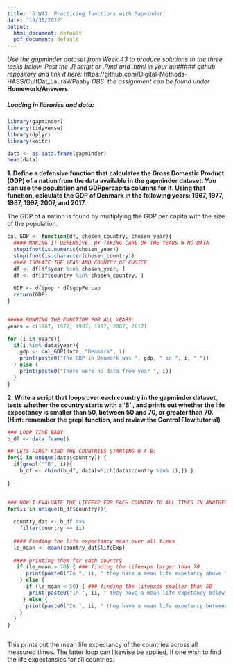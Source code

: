 ```yaml
---
title: '6:W43: Practicing functions with Gapminder'
date: "10/30/2022"
output:
  html_document: default
  pdf_document: default
--- 
```


*Use the gapminder dataset from Week 43 to produce solutions to the three tasks below. Post the .R script or .Rmd and .html in your au##### github repository and link it here:* https://github.com/Digital-Methods-HASS/CultDat_LauraWPaaby 
*OBS: the assignment can be found under* **Homework/Answers.**


##### Loading in libraries and data:
```r
library(gapminder)
library(tidyverse)
library(dplyr)
library(knitr)
```

```r
data <- as.data.frame(gapminder)
head(data)
```


**1. Define a defensive function that calculates the Gross Domestic Product (GDP) of a nation from the data available in the gapminder dataset. You can use the population and GDPpercapita columns for it. Using that function, calculate the GDP of Denmark in the following years: 1967, 1977, 1987, 1997, 2007, and 2017.**

The GDP of a nation is found by multiplying the GDP per capita with the size of the population.

```r
cal_GDP <- function(df, chosen_country, chosen_year){
  #### MAKING IT DEFENSIVE, BY TAKING CARE OF THE YEARS W NO DATA
  stopifnot(is.numeric(chosen_year))
  stopifnot(is.character(chosen_country))
  #### ISOLATE THE YEAR AND COUNTRY OF CHOICE 
  df <- df[df$year %in% chosen_year, ]
  df <- df[df$country %in% chosen_country, ]
     
  GDP <- df$pop * df$gdpPercap
  return(GDP)
}


##### RUNNING THE FUNCTION FOR ALL YEARS:
years = c(1967, 1977, 1987, 1997, 2007, 2017)

for (i in years){
  if(i %in% data$year){
    gdp <- cal_GDP(data, "Denmark", i)
    print(paste0("The GDP in Denmark was ", gdp, " in ", i, "!"))
  } else {
    print(paste0("There were no data from year ", i))
  }
}
```



**2. Write a script that loops over each country in the gapminder dataset, tests whether the country starts with a ‘B’ , and prints out whether the life expectancy is smaller than 50, between 50 and 70, or greater than 70. (Hint: remember the grepl function, and review the Control Flow tutorial)**


```r

### LOOP TIME BABY
b_df <- data.frame()

## LETS FIRST FIND THE COUNTRIES STARTING W A B:
for(i in unique(data$country)) {
  if(grepl("^B", i)){
    b_df <- rbind(b_df, data[which(data$country %in% i),]) }
  
}


### NOW I EVALUATE THE LIFEEXP FOR EACH COUNTRY TO ALL TIMES IN ANOTHER LOOP:
for(ii in unique(b_df$country)){
  
  country_dat <- b_df %>% 
    filter(country == ii)
  
  #### Finding the life expectancy mean over all times
  le_mean <- mean(country_dat$lifeExp)
    
  #### printing them for each country
   if (le_mean > 70) { ### finding the lifeexps larger than 70
      print(paste0("In ", ii, " they have a mean life expetancy above 70 years from 1952 to 2007! It is: ", round(le_mean, digits = 2), " years!"))
    } else {
      if (le_mean < 50) { ### finding the lifeexps smaller than 50
       print(paste0("In ", ii, " they have a mean life expetancy below 50 years from 1952 to 2007! It is: ", round(le_mean, digits = 2), " years!"))
     } else {
      print(paste0("In ", ii, " they have a mean life expetancy between 50 and 70 years from 1952 to 2007! It is: ", round(le_mean, digits = 2), " years!")) ### finding the lifeexps in between
    }
  }
}



```
This prints out the mean life expectancy of the countries across all measured times. The latter loop can likewise be applied, if one wish to find the life expectansies for all countries.

















